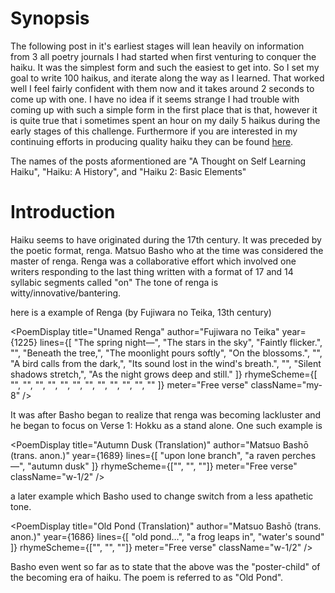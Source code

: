 
# Synopsis

The following post in it's earliest stages will lean heavily on information from 3 all poetry journals I had started when first venturing to conquer the haiku. 
It was the simplest form and such the easiest to get into. So I set my goal to write 100 haikus, and iterate along the way as I learned. That worked well I feel fairly 
confident with them now and it takes around 2 seconds to come up with one. I have no idea if it seems strange I had trouble with coming up with such a simple form in 
the first place that is that, however it is quite true that i sometimes spent an hour on my daily 5 haikus during the early stages of this challenge. Furthermore if 
you are interested in my continuing efforts in producing quality haiku they can be found [here](/poetry/haiku).

The names of the posts aformentioned are "A Thought on Self Learning Haiku", "Haiku: A History", and "Haiku 2: Basic Elements"

# Introduction

Haiku seems to have originated during the 17th century. It was preceded by the poetic format, renga. Matsuo Basho who at the time was considered the master of renga. 
Renga was a collaborative effort which involved one writers responding to the last thing written with a format of 17 and 14 syllabic segments called "on" The 
tone of renga  is witty/innovative/bantering.

here is a example of Renga (by Fujiwara no Teika, 13th century)

<PoemDisplay
  title="Unamed Renga"
  author="Fujiwara no Teika"
  year={1225}
  lines={[
    "The spring night—",
    "The stars in the sky",
    "Faintly flicker.",
    "",
    "Beneath the tree,",
    "The moonlight pours softly",
    "On the blossoms.",
    "",
    "A bird calls from the dark,",
    "Its sound lost in the wind's breath.",
    "",
    "Silent shadows stretch,",
    "As the night grows deep and still."
  ]}
  rhymeScheme={[
    "", "", "", "",
    "", "", "", "",
    "", "", "", ""
  ]}
  meter="Free verse"
  className="my-8"
/>

It was after Basho began to realize that renga was becoming lackluster  and he began to focus on Verse 1: Hokku as a stand alone. One such example is

<div className="flex space-x-4 my-8">
  <PoemDisplay
    title="Autumn Dusk"
    author="Matsuo Bashō"
    year={1689}
    lines={[
      "kare‑da ni",
      "karasu no tomarikeri",
      "aki no kure"
    ]}
    rhymeScheme={["", "", ""]}
    meter="5‑7‑5 syllables"
    className="w-1/2"
  />

  <PoemDisplay
    title="Autumn Dusk (Translation)"
    author="Matsuo Bashō (trans. anon.)"
    year={1689}
    lines={[
      "upon lone branch",
      "a raven perches—",
      "autumn dusk"
    ]}
    rhymeScheme={["", "", ""]}
    meter="Free verse"
    className="w-1/2"
  />
</div>

a later example which Basho used to change switch from a less apathetic tone.

<div className="flex space-x-4 my-8">
  <PoemDisplay
    title="Old Pond"
    author="Matsuo Bashō"
    year={1686}
    lines={[
      "furuike ya",
      "kawazu tobikomu",
      "mizu no oto"
    ]}
    rhymeScheme={["", "", ""]}
    meter="5‑7‑5 syllables"
    className="w-1/2"
  />

  <PoemDisplay
    title="Old Pond (Translation)"
    author="Matsuo Bashō (trans. anon.)"
    year={1686}
    lines={[
      "old pond…",
      "a frog leaps in",
      "water's sound"
    ]}
    rhymeScheme={["", "", ""]}
    meter="Free verse"
    className="w-1/2"
  />
</div>


Basho even went so far as to state that the above was the "poster-child" of the becoming era of haiku. The poem is referred to as "Old Pond".
